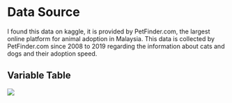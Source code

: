 # Data Source
I found this data on kaggle, it is provided by PetFinder.com, the largest online platform for animal adoption in Malaysia. This data is collected by PetFinder.com since 2008 to 2019 regarding the information about cats and dogs and their adoption speed. 

## Variable Table
![](variable-table.png)